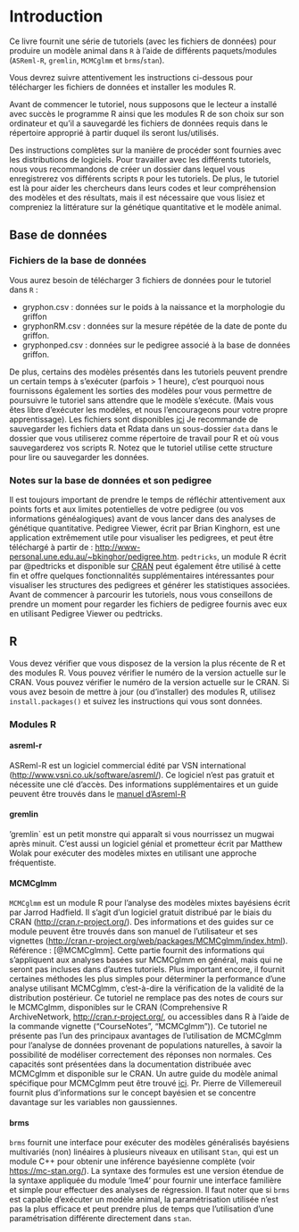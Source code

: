 # Introduction {#intro}
Ce livre fournit une série de tutoriels (avec les fichiers de données) pour produire un modèle animal dans `R` à l'aide de différents paquets/modules (`ASReml-R`, `gremlin`, `MCMCglmm` et `brms`/`stan`).

Vous devrez suivre attentivement les instructions ci-dessous pour télécharger les fichiers de données et installer les modules R.

Avant de commencer le tutoriel, nous supposons que le lecteur a installé avec succès le programme R ainsi que les modules R de son choix sur son ordinateur et qu'il a sauvegardé les fichiers de données requis dans le répertoire approprié à partir duquel ils seront lus/utilisés.

Des instructions complètes sur la manière de procéder sont fournies avec les distributions de logiciels. 
Pour travailler avec les différents tutoriels, nous vous recommandons de créer un dossier dans lequel vous enregistrerez vos différents scripts `R` pour les tutoriels. De plus, le tutoriel est là pour aider les chercheurs dans leurs codes et leur compréhension des modèles et des résultats, mais il est nécessaire que vous lisiez et compreniez la littérature sur la génétique quantitative et le modèle animal. 

## Base de données
### Fichiers de la base de données
Vous aurez besoin de télécharger 3 fichiers de données pour le tutoriel dans `R` :

- gryphon.csv : données sur le poids à la naissance et la morphologie du griffon
- gryphonRM.csv : données sur la mesure répétée de la date de ponte du griffon.
- gryphonped.csv : données sur le pedigree associé à la base de données griffon. 

De plus, certains des modèles présentés dans les tutoriels peuvent prendre un certain temps à s'exécuter (parfois > 1 heure), c'est pourquoi nous fournissons également les sorties des modèles pour vous permettre de poursuivre le tutoriel sans attendre que le modèle s'exécute. (Mais vous êtes libre d'exécuter les modèles, et nous l’encourageons pour votre propre apprentissage).
Les fichiers sont disponibles [ici](https://github.com/JulienGAMartin/wam_tuto/tree/master/data)
Je recommande de sauvegarder les fichiers data et Rdata dans un sous-dossier `data` dans le dossier que vous utiliserez comme répertoire de travail pour R et où vous sauvegarderez vos scripts R. Notez que le tutoriel utilise cette structure pour lire ou sauvegarder les données.

### Notes sur la base de données et son pedigree
Il est toujours important de prendre le temps de réfléchir attentivement aux points forts et aux limites potentielles de votre pedigree (ou vos informations généalogiques) avant de vous lancer dans des analyses de génétique quantitative. Pedigree Viewer, écrit par Brian Kinghorn, est une application extrêmement utile pour visualiser les pedigrees, et peut être téléchargé à partir de : <http://www-personal.une.edu.au/~bkinghor/pedigree.htm>. `pedtricks`, un module R écrit par @pedtricks et disponible sur [CRAN](http://cran.r-project.org/) peut également être utilisé à cette fin et offre quelques fonctionnalités supplémentaires intéressantes pour visualiser les structures des pedigrees et générer les statistiques associées. Avant de commencer à parcourir les tutoriels, nous vous conseillons de prendre un moment pour regarder les fichiers de pedigree fournis avec eux en utilisant Pedigree Viewer ou pedtricks.

## R
Vous devez vérifier que vous disposez de la version la plus récente de R et des modules R. Vous pouvez vérifier le numéro de la version actuelle sur le CRAN. Vous pouvez vérifier le numéro de la version actuelle sur le CRAN. Si vous avez besoin de mettre à jour (ou d'installer) des modules R, utilisez `install.packages()` et suivez les instructions qui vous sont données.

### Modules R
#### asreml-r
ASReml-R est un logiciel commercial édité par VSN international (<http://www.vsni.co.uk/software/asreml/>). Ce logiciel n'est pas gratuit et nécessite une clé d'accès.
Des informations supplémentaires et un guide peuvent être trouvés dans le [manuel d'Asreml-R](https://asreml.kb.vsni.co.uk/wp-content/uploads/sites/3/2018/02/ASReml-R-Reference-Manual-4.pdf)

#### gremlin
‘gremlin` est un petit monstre qui apparaît si vous nourrissez un mugwai après minuit. C'est aussi un logiciel génial et prometteur écrit par Matthew Wolak pour exécuter des modèles mixtes en utilisant une approche fréquentiste.

#### MCMCglmm
`MCMCglmm` est un module R pour l'analyse des modèles mixtes bayésiens écrit par Jarrod Hadfield. Il s'agit d'un logiciel gratuit distribué par le biais du CRAN (<http://cran.r-project.org/>). Des informations et des guides sur ce module peuvent être trouvés dans son manuel de l'utilisateur et ses vignettes (<http://cran.r-project.org/web/packages/MCMCglmm/index.html>).
Référence : [@MCMCglmm].
Cette partie fournit des informations qui s'appliquent aux analyses basées sur MCMCglmm en général, mais qui ne seront pas incluses dans d'autres tutoriels. Plus important encore, il fournit   certaines méthodes les plus simples pour déterminer la performance d'une analyse utilisant MCMCglmm, c'est-à-dire la vérification de la validité de la distribution postérieur.
Ce tutoriel ne remplace pas des notes de cours sur le MCMCglmm, disponibles sur le CRAN (Comprehensive R ArchiveNetwork, <http://cran.r-project.org/>, ou accessibles dans R à l'aide de la commande vignette ("CourseNotes", "MCMCglmm")).
Ce tutoriel ne présente pas l'un des principaux avantages de l'utilisation de MCMCglmm pour l'analyse de données provenant de populations naturelles, à savoir la possibilité de modéliser correctement des réponses non normales. Ces capacités sont présentées dans la documentation distribuée avec MCMCglmm et disponible sur le CRAN.
Un autre guide du modèle animal spécifique pour MCMCglmm peut être trouvé [ici](https://devillemereuil.legtux.org/wp-content/uploads/2021/09/tuto_en.pdf). Pr. Pierre de Villemereuil fournit plus d'informations sur le concept bayésien et se concentre davantage sur les variables non gaussiennes.

#### brms

`brms` fournit une interface pour exécuter des modèles généralisés bayésiens multivariés (non) linéaires à plusieurs niveaux en utilisant `Stan`, qui est un module C++ pour obtenir une inférence bayésienne complète (voir <https://mc-stan.org/>).
La syntaxe des formules est une version étendue de la syntaxe appliquée du module 'lme4' pour fournir une interface familière et simple pour effectuer des analyses de régression.
Il faut noter que si `brms` est capable d’exécuter un modèle animal, la paramétrisation utilisée n'est pas la plus efficace et peut prendre plus de temps que l'utilisation d'une paramétrisation différente directement dans `stan`.
